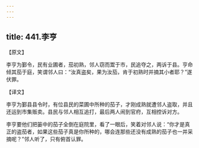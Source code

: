 ```yaml
---
---
---
```

title: 441.李亨
---



【原文】

李亨为鄞令，民有业圃者，茄初熟，邻人窃而鬻于市，民追夺之，两诉于县。亨命倾其茄于庭，笑谓邻人曰：“汝真盗矣，果为汝茄，肯于初熟时并摘其小者耶？”遂伏罪。

【译文】

李亨为鄞县县令时，有位县民的菜圃中所种的茄子，才刚成熟就遭邻人盗取，并且还运到市集贩卖。县民与邻人相互追打，最后两人闹到官府，互相控诉对方。

李亨要他们把篓中的茄子全倒在庭院里，看了一眼后，笑着对邻人说：“你才是真正的盗茄者，如果这些茄子真是你所种的，哪会连那些还没有成熟的茄子也一并采摘呢？”邻人听了，只有俯首认罪。